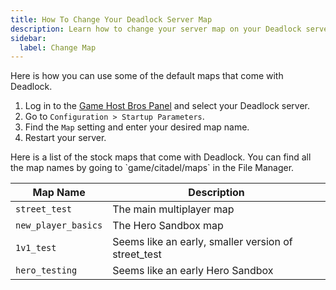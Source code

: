 ```yaml
---
title: How To Change Your Deadlock Server Map
description: Learn how to change your server map on your Deadlock server.
sidebar:
  label: Change Map
---
```


Here is how you can use some of the default maps that come with Deadlock.
<Steps>
1. Log in to the [Game Host Bros Panel](https://panel.gamehostbros.com/) and select your Deadlock server.
2. Go to `Configuration > Startup Parameters`.
3. Find the `Map` setting and enter your desired map name.
4. Restart your server.
</Steps>
Here is a list of the stock maps that come with Deadlock. You can find all the map names by going to `game/citadel/maps` in the File Manager.

| **Map Name**         | **Description**                                  |
|----------------------|--------------------------------------------------|
| `street_test`        | The main multiplayer map                         |
| `new_player_basics`  | The Hero Sandbox map                             |
| `1v1_test`           | Seems like an early, smaller version of street_test |
| `hero_testing`       | Seems like an early Hero Sandbox                 |
